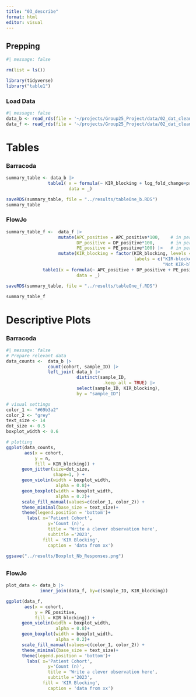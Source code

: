 ```yaml
---
title: "03_describe"
format: html
editor: visual
---
```


## Prepping

```r
#| message: false

rm(list = ls())

library(tidyverse)
library("table1")
```

### Load Data

```r
#| message: false
data_b <- read_rds(file = '~/projects/Group25_Project/data/02_dat_clean_barracoda.RDS')
data_f <- read_rds(file = '~/projects/Group25_Project/data/02_dat_clean_flowjo.RDS')
```

# Tables

### Barracoda

```r

summary_table <- data_b |>
                table1( x = formula(~ KIR_blocking + log_fold_change+protein + HLA| cohort),
                        data = _)

saveRDS(summary_table, file = "../results/tableOne_b.RDS")
summary_table

```

### FlowJo

```r

summary_table_f <-  data_f |>
                    mutate(APC_positive = APC_positive*100,    # in percent
                           DP_positive = DP_positive*100,      # in percent
                           PE_positive = PE_positive*100) |>   # in percent
                    mutate(KIR_blocking = factor(KIR_blocking, levels = c(1, 0),
                                                 labels = c("KIR-blocked",
                                                            "Not KIR-blocked"))) |>
              table1(x = formula(~ APC_positive + DP_positive + PE_positive | KIR_blocking),
                           data = _)

saveRDS(summary_table, file = "../results/tableOne_f.RDS")

summary_table_f
```

# Descriptive Plots

### Barracoda

```r
#| message: false
# Prepare relevant data
data_counts <-  data_b |>
                count(cohort, sample_ID) |> 
                left_join( data_b |> 
                           distinct(sample_ID,
                                     .keep_all = TRUE) |>
                           select(sample_ID, KIR_blocking), 
                           by = "sample_ID")

# visual settings
color_1 <- "#69b3a2"
color_2 <- "grey"
text_size <- 14
dot_size <- 0.5
boxplot_width <- 0.6

# plotting
ggplot(data_counts, 
       aes(x = cohort, 
           y = n, 
           fill = KIR_blocking)) + 
      geom_jitter(size=dot_size, 
                  shape=1, ) +
      geom_violin(width = boxplot_width,
                   alpha = 0.8)+
      geom_boxplot(width = boxplot_width,
                   alpha = 0.2)+
      scale_fill_manual(values=c(color_1, color_2)) +
      theme_minimal(base_size = text_size)+
      theme(legend.position = 'bottom')+
    	labs( x='Patient Cohort',
        		y='Count (n)',
        		title = 'Write a clever observation here',
        		subtitle ='2023',
        	  fill = 'KIR Blocking',
        		caption = 'data from xx')

ggsave("../results/Boxplot_Nb_Responses.png")
```

## 

### FlowJo

```r
plot_data <- data_b |>
             inner_join(data_f, by=c(sample_ID, KIR_blocking))
```

```r

ggplot(data_f, 
       aes(x = cohort, 
           y = PE_positive, 
           fill = KIR_blocking)) + 
      geom_violin(width = boxplot_width,
                   alpha = 0.8)+
      geom_boxplot(width = boxplot_width,
                   alpha = 0.2)+
      scale_fill_manual(values=c(color_1, color_2)) +
      theme_minimal(base_size = text_size)+
      theme(legend.position = 'bottom')+
    	labs( x='Patient Cohort',
        		y='Count (n)',
        		title = 'Write a clever observation here',
        		subtitle ='2023',
        	  fill = 'KIR Blocking',
        		caption = 'data from xx')
```
